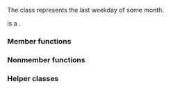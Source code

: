 {{cpp/chrono/title|weekday_last}}
{{cpp/chrono/weekday_last/navbar}}
{{ddcl|header=chrono|since=c++20|
class weekday_last;
}}

The class {{tt|weekday_last}} represents the last weekday of some month.

{{tt|weekday_last}} is a {{named req|TriviallyCopyable}} {{named req|StandardLayoutType}}.

===Member functions===
{{dsc begin}}
{{dsc inc|cpp/chrono/weekday_last/dsc constructor}}
{{dsc inc|cpp/chrono/weekday_last/dsc weekday}}
{{dsc inc|cpp/chrono/weekday_last/dsc ok}}
{{dsc end}}

===Nonmember functions===
{{dsc begin}}
{{dsc inc|cpp/chrono/weekday_last/dsc operator cmp}}
{{dsc inc|cpp/chrono/weekday_last/dsc operator ltlt}}
{{dsc end}}

===Helper classes===
{{dsc begin}}
{{dsc inc|cpp/chrono/dsc formatter|weekday_last}}
{{dsc hash|cpp/chrono/weekday_last|nested=true|notes={{mark c++26}}}}
{{dsc end}}

{{langlinks|es|ja|ru|zh}}